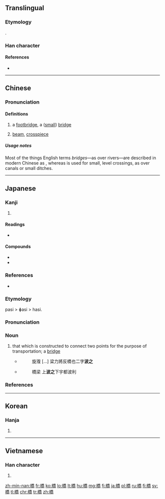 {{also|桥}}
==Translingual==

===Etymology===
{{Han compound|木|喬}}.

===Han character===
{{Han char|rn=75|rad=木|as=12|sn=16|four=4292<sub>7</sub>|canj=木竹大月 (DHKB)|ids=⿰[[木]][[喬]]}}

====References====
* {{Han ref|kx=0553.010|dkj=15526|dj=0941.170|hdz=21292.090|uh=6A4B|ud=27211|bh=BEF4|bd=48884}}

----
==Chinese==
{{zh-forms|s=桥}}

===Pronunciation===
{{zh-pron
|m=qiáo
|ma=y
|c=kiu4
|h=pfs=khiâu
|mn=kiô
|w=3jiau
|mc=y
|oc=y
|cat=n
}}

====Definitions====
{{zh-hanzi}}

# a [[footbridge]], a ([[small]]) [[bridge]]
#: {{zh-usex|橋樑|bridge|link=y}}
# [[beam]], [[crosspiece]]

=====Usage notes=====
Most of the things English terms ''bridges''&mdash;as over rivers&mdash;are described in modern Chinese as {{zh-l|橋樑/桥梁}}, whereas {{zh-l|橋/桥}} is used for small, level crossings, as over canals or small ditches.

----

==Japanese==

===Kanji===
{{ja-kanji|grade=3|rs=木12}}

# {{defn|lang=ja|sort=木12}}

====Readings====
* {{ja-readings|goon=[[ぎょう]] (gyō)|kanon=[[きょう]] (kyō)|on=[[こう]] (kō)|kun=[[はし]] (hashi)}}

====Compounds====
* {{ja-r|鉄橋|てっきょう}}
* {{ja-r|高橋|たかはし}}

===References===
* {{Shin'yaku Kegonkyō Ongi Shiki}}

===Etymology===
{{ja-kanjitab|はし|yomi=k}}
pasi > ɸasi > hasi.

===Pronunciation===
{{ja-pron|はし|accent=o|yomi=kun|acc_ref=NHK}}

===Noun===
{{ja-noun|はし}}

# that which is constructed to connect two points for the purpose of transportation; a [[bridge]]
#* {{RQ:Shin'yaku Kegonkyō Ongi Shiki|16}}
#*: 旋澓 [...] 梁力將反橋也二字'''波之'''
#* {{RQ:Shin'yaku Kegonkyō Ongi Shiki|43}}
#*: 橋梁 上'''波之'''下宇都波利

===References===
<references/>

----

==Korean==

===Hanja===
{{ko-hanja|hangeul=교|eumhun=|mr=kyo|y=kyo}}

# {{defn|lang=ko|sort=木12}}

----

==Vietnamese==

===Han character===
{{vi-hantu|[[kiều]], [[cầu]], [[kéo]], [[kèo]]|rs=木12}}

# {{defn|lang=vi|sort=木12}}

[[zh-min-nan:橋]]
[[fr:橋]]
[[ko:橋]]
[[lo:橋]]
[[lt:橋]]
[[hu:橋]]
[[mg:橋]]
[[fj:橋]]
[[ja:橋]]
[[pl:橋]]
[[ru:橋]]
[[fi:橋]]
[[sv:橋]]
[[tl:橋]]
[[chr:橋]]
[[tr:橋]]
[[zh:橋]]